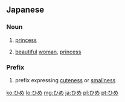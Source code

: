 ==Japanese==
===Noun===
{{ja-noun|h|rom=hime}}

# {{ja-def|姫}} [[princess]]
# {{ja-def|媛}} [[beautiful]] [[woman]], [[princess]]

===Prefix===
{{ja-pos|h|prefix|rom=hime-}}
# {{ja-def|姫}} prefix expressing [[cuteness]] or [[smallness]]

[[ko:ひめ]]
[[lo:ひめ]]
[[mg:ひめ]]
[[ja:ひめ]]
[[pl:ひめ]]
[[pt:ひめ]]